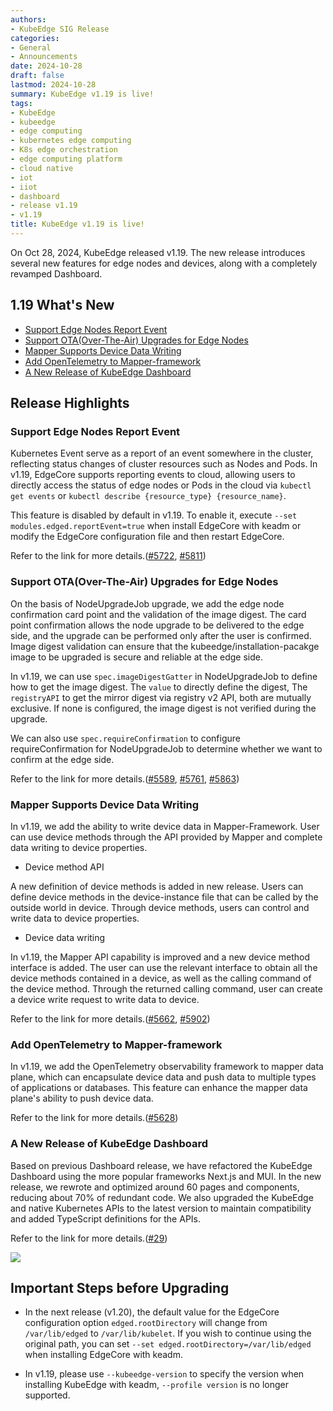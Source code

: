 ```yaml
---
authors:
- KubeEdge SIG Release
categories:
- General
- Announcements
date: 2024-10-28
draft: false
lastmod: 2024-10-28
summary: KubeEdge v1.19 is live!
tags:
- KubeEdge
- kubeedge
- edge computing
- kubernetes edge computing
- K8s edge orchestration
- edge computing platform
- cloud native
- iot
- iiot
- dashboard
- release v1.19
- v1.19
title: KubeEdge v1.19 is live!
---
```


On Oct 28, 2024, KubeEdge released v1.19. The new release introduces several new features for edge nodes and devices, along with a completely revamped Dashboard.

## 1.19 What's New

- [Support Edge Nodes Report Event](#support-edge-nodes-report-event)
- [Support OTA(Over-The-Air) Upgrades for Edge Nodes](#support-otaover-the-air-upgrades-for-edge-nodes)
- [Mapper Supports Device Data Writing](#mapper-supports-device-data-writing)
- [Add OpenTelemetry to Mapper-framework](#add-opentelemetry-to-mapper-framework)
- [A New Release of KubeEdge Dashboard](#a-new-release-of-kubeedge-dashboard)

## Release Highlights

### Support Edge Nodes Report Event

Kubernetes Event serve as a report of an event somewhere in the cluster, reflecting status changes of cluster resources such as Nodes and Pods. In v1.19, EdgeCore supports reporting events to cloud, allowing users to directly access the status of edge nodes or Pods in the cloud via `kubectl get events` or `kubectl describe {resource_type} {resource_name}`.

This feature is disabled by default in v1.19. To enable it, execute `--set modules.edged.reportEvent=true` when install EdgeCore with keadm or modify the EdgeCore configuration file and then restart EdgeCore.

Refer to the link for more details.([#5722](https://github.com/kubeedge/kubeedge/pull/5722), [#5811](https://github.com/kubeedge/kubeedge/pull/5811))

### Support OTA(Over-The-Air) Upgrades for Edge Nodes

On the basis of NodeUpgradeJob upgrade, we add the edge node confirmation card point and the validation of the image digest. The card point confirmation allows the node upgrade to be delivered to the edge side, and the upgrade can be performed only after the user is confirmed. Image digest validation can ensure that the kubeedge/installation-pacakge image to be upgraded is secure and reliable at the edge side.

In v1.19, we can use `spec.imageDigestGatter` in NodeUpgradeJob to define how to get the image digest. The `value` to directly define the digest, The `registryAPI` to get the mirror digest via registry v2 API, both are mutually exclusive. If none is configured, the image digest is not verified during the upgrade.

We can also use `spec.requireConfirmation` to configure requireConfirmation for NodeUpgradeJob to determine whether we want to confirm at the edge side.

Refer to the link for more details.([#5589](https://github.com/kubeedge/kubeedge/issues/5589), [#5761](https://github.com/kubeedge/kubeedge/pull/5761), [#5863](https://github.com/kubeedge/kubeedge/pull/5863))

### Mapper Supports Device Data Writing

In v1.19, we add the ability to write device data in Mapper-Framework. User can use device methods through the API provided by Mapper and complete data writing to device properties.

- Device method API

A new definition of device methods is added in new release. Users can define device methods in the device-instance file that can be called by the outside world in device. Through device methods, users can control and write data to device properties.

- Device data writing

In v1.19, the Mapper API capability is improved and a new device method interface is added. The user can use the relevant interface to obtain all the device methods contained in a device, as well as the calling command of the device method.  Through the returned calling command, user can create a device write request to write data to device.

Refer to the link for more details.([#5662](https://github.com/kubeedge/kubeedge/pull/5662), [#5902](https://github.com/kubeedge/kubeedge/pull/5902))

### Add OpenTelemetry to Mapper-framework

In v1.19, we add the OpenTelemetry observability framework to mapper data plane, which can encapsulate device data and push data to multiple types of applications or databases. This feature can enhance the mapper data plane's ability to push device data.

Refer to the link for more details.([#5628](https://github.com/kubeedge/kubeedge/pull/5628))

### A New Release of KubeEdge Dashboard

Based on previous Dashboard release, we have refactored the KubeEdge Dashboard using the more popular frameworks Next.js and MUI. In the new release, we rewrote and optimized around 60 pages and components, reducing about 70% of redundant code. We also upgraded the KubeEdge and native Kubernetes APIs to the latest version to maintain compatibility and added TypeScript definitions for the APIs.

Refer to the link for more details.([#29](https://github.com/kubeedge/dashboard/pull/29))

![](dashboard.jpg)

## Important Steps before Upgrading

- In the next release (v1.20), the default value for the EdgeCore configuration option `edged.rootDirectory` will change from `/var/lib/edged` to `/var/lib/kubelet`. If you wish to continue using the original path, you can set `--set edged.rootDirectory=/var/lib/edged` when installing EdgeCore with keadm.

- In v1.19, please use `--kubeedge-version` to specify the version when installing KubeEdge with keadm, `--profile version` is no longer supported.